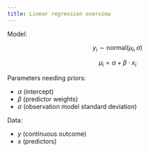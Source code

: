 ```yaml
---
title: Linear regression overview
---
```


Model:

$$
y_i \sim \text{normal}(\mu_i, \sigma)
$$

$$
\mu_i = \alpha + \beta \cdot x_i
$$

Parameters needing priors:

- $\alpha$ (intercept)
- $\beta$ (predictor weights)
- $\sigma$ (observation model standard deviation)

Data:

- $y$ (continuous outcome)
- $x$ (predictors)
